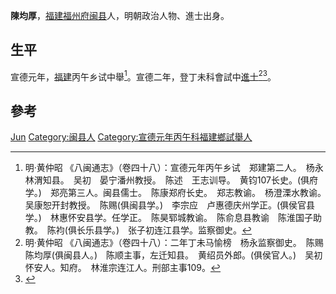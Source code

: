 '''陳均厚'''，[[福建|福建]][[福州府|福州府]][[闽县|闽县]]人，明朝政治人物、進士出身。

== 生平 ==
宣德元年，[[福建|福建]]丙午乡试中舉<ref>明·黄仲昭 《八闽通志》（卷四十八）：宣德元年丙午乡试　郑建第二人。　杨永　林渭知县。　吴初　晏宁潘州教授。　陈述　王志训导。　黄钧107长史。(俱府学。)　郑亮第三人。闽县儒士。　陈康郑府长史。　郑志教谕。　杨澄溧水教谕。　吴康恕开封教授。　陈赐(俱闽县学。)　李宗应　卢惠德庆州学正。(俱侯官县学。)　林惠怀安县学。任学正。　陈昊郓城教谕。　陈俞息县教谕　陈淮国子助教。　陈袀(俱长乐县学。)　张子初连江县学。监察御史。</ref>。宣德二年，登丁未科會試中[[進士|進士]]<ref>明·黄仲昭 《八闽通志》（卷四十八）：二年丁未马愉榜　杨永监察御史。　陈赐　陈均厚(俱闽县人。)　陈顺主事，左迁知县。　黄绍员外郎。(俱侯官人。)　吴初怀安人。知府。　林淮宗连江人。刑部主事109。</ref><ref>{{cite web|title=《福州府志（清·乾隆）》选举四|url=http://www.fzdqw.com/ShowText.asp?ToBook=1411&index=96&|publisher=福州地情网|accessdate=2014-05-04|deadurl=yes|archiveurl=https://web.archive.org/web/20140504191714/http://www.fzdqw.com/ShowText.asp?ToBook=1411&index=96&|archivedate=2014-05-04}}</ref>。

== 參考 ==
{{reflist}}

{{宣德二年丁未科殿試金榜}}

{{Authority control}}
{{DEFAULTSORT:Chen陈}}
[[Category:陈姓|Jun]]
[[Category:闽县人|Category:闽县人]]
[[Category:宣德元年丙午科福建鄉試舉人|Category:宣德元年丙午科福建鄉試舉人]]

{{明朝人物小作品}}